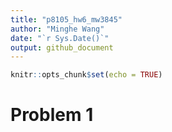 ```yaml
---
title: "p8105_hw6_mw3845"
author: "Minghe Wang"
date: "`r Sys.Date()`"
output: github_document
---
```


```r
knitr::opts_chunk$set(echo = TRUE)
```

# Problem 1

```r

```

